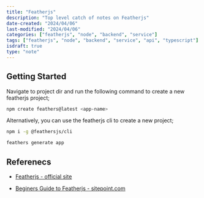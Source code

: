 ```yaml
---
title: "Featherjs"
description: "Top level catch of notes on Featherjs"
date-created: "2024/04/06"
last-modified: "2024/04/06"
categories: ["featherjs", "node", "backend", "service"]
tags: ["featherjs", "node", "backend", "service", "api", "typescript"]
isdraft: true
type: "note"
---
```


## Getting Started 

Navigate to project dir and run the following command to create a new featherjs project;

```sh 
npm create feathers@latest <app-name>
```

Alternatively, you can use the featherjs cli to create a new project;

```sh 
npm i -g @feathersjs/cli
```

```sh 
feathers generate app
```

## Referenecs 

- [Featherjs - official site](https://feathersjs.com/)

- [Beginers Guide to Featherjs - sitepoint.com](https://www.sitepoint.com/feathers-js-guide/)